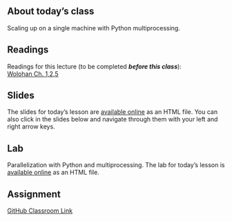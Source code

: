 ## About today's class

Scaling up on a single machine with Python multiprocessing.

## Readings

Readings for this lecture (to be completed ***before this class***):  
[Wolohan Ch. 1,2,5]({{< var reading.wolohan >}}){target="_blank"}  


## Slides

The slides for today's lesson are [available online](/slides/03-slides.qmd){target="_blank"} as an HTML file. You can also click in the slides below and navigate through them with your left and right arrow keys.

## Lab
Parallelization with Python and multiprocessing.
The lab for today's lesson is [available online](/labs/03-labs.qmd){target="_blank"} as an HTML file.

## Assignment

[GitHub Classroom Link]({{< var gh-classroom.a03 >}})
